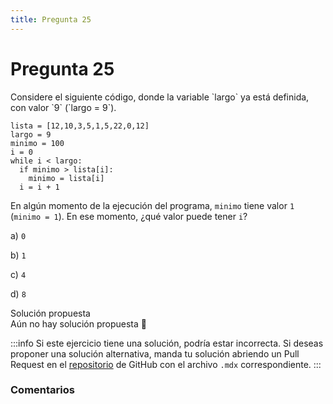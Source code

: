 ```yaml
---
title: Pregunta 25
---
```



# Pregunta 25

<div className="exercise">
Considere el siguiente código, donde la variable `largo` ya está definida, con valor `9` (`largo = 9`).

```
lista = [12,10,3,5,1,5,22,0,12]
largo = 9
minimo = 100
i = 0
while i < largo:
  if minimo > lista[i]:
    minimo = lista[i]
  i = i + 1
```

En algún momento de la ejecución del programa, `minimo` tiene valor `1` (`minimo = 1`). En ese momento, ¿qué valor puede tener `i`?

a) `0`

b) `1`

c) `4`

d) `8`
</div>

<MDXDetails>
<summary>Solución propuesta</summary>

<div className="exercise">
Aún no hay solución propuesta 🥲
</div>

:::info
Si este ejercicio tiene una solución, podría estar incorrecta. Si deseas proponer una solución alternativa, manda tu solución abriendo
un Pull Request en el [repositorio](https://github.com/crow-rojas/apuntes-fundamentals/pulls) de GitHub con el archivo
`.mdx` correspondiente.
:::

</MDXDetails>

### Comentarios

<Disqus
  url="https://crow-rojas.github.io/apuntes-fundamentals/docs/engineering/computing/exercises/2017-2/p25"
  identifier="docs/engineering/computing/exercises/2017-2/p25"
  title="2017-2 Computación - Pregunta 25"
/>
